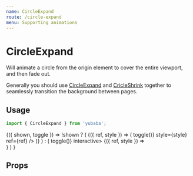 ```yaml
---
name: CircleExpand
route: /circle-expand
menu: Supporting animations
---
```



# CircleExpand

Will animate a circle from the origin element to cover the entire viewport,
and then fade out.

Generally you should use [CircleExpand](/circle-expand) and [CricleShrink](/circle-shrink) together to seamlessly transition the background between pages.

## Usage

```js
import { CircleExpand } from 'yubaba';
```

<Playground>
  <Common.Toggler>
    {({ shown, toggle }) =>
      !shown ? (
        <Styled.Container>
          <Animator name="circle-expand" key="1">
            <CircleExpand background="#ff5e6d">
              {({ ref, style }) => (
                <Styled.Button onClick={() => toggle()} style={style} ref={ref} />
              )}
            </CircleExpand>
          </Animator>
        </Styled.Container>
      ) : (
        <Styled.Container onClick={() => toggle()} interactive>
          <Animator name="circle-expand" key="2">
            {({ ref, style }) => <div style={style} ref={ref} />}
          </Animator>
        </Styled.Container>
      )
    }
  </Common.Toggler>
</Playground>

## Props

<Props of={CircleExpand} />
